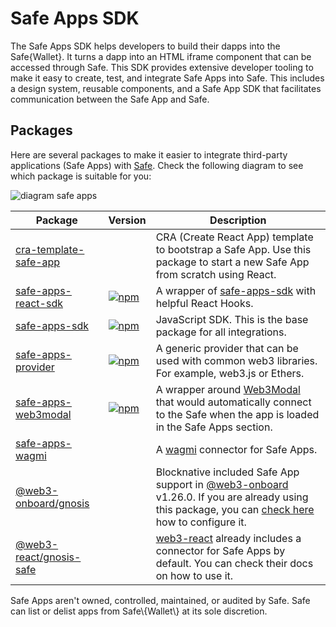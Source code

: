 
# Safe Apps SDK

The Safe Apps SDK helps developers to build their dapps into the Safe\{Wallet\}. It turns a dapp into an HTML iframe component that can be accessed through Safe. This SDK provides extensive developer tooling to make it easy to create, test, and integrate Safe Apps into Safe. This includes a design system, reusable components, and a Safe App SDK that facilitates communication between the Safe App and Safe.

## Packages

Here are several packages to make it easier to integrate third-party applications (Safe Apps) with [Safe](https://app.safe.global). Check the following diagram to see which package is suitable for you:

![diagram safe apps](../assets/diagram-safe-apps.png)

| Package                                                                                                          | Version                                                                                                                                 | Description                                                                                                                                                                                                                                                                                         |
| ---------------------------------------------------------------------------------------------------------------- | --------------------------------------------------------------------------------------------------------------------------------------- | --------------------------------------------------------------------------------------------------------------------------------------------------------------------------------------------------------------------------------------------------------------------------------------------------- |
| [cra-template-safe-app](https://github.com/safe-global/safe-apps-sdk/tree/main/packages/cra-template-safe-app)   |                                                                                                                                         | CRA (Create React App) template to bootstrap a Safe App. Use this package to start a new Safe App from scratch using React.                                                                                                                                                                         |
| [safe-apps-react-sdk](https://github.com/safe-global/safe-apps-sdk/tree/main/packages/safe-apps-react-sdk)       | [![npm](https://img.shields.io/npm/v/@safe-global/safe-apps-react-sdk)](https://www.npmjs.com/package/@safe-global/safe-apps-react-sdk) | A wrapper of [safe-apps-sdk](https://github.com/safe-global/safe-apps-sdk/tree/main/packages/safe-apps-sdk) with helpful React Hooks.                                                                                                                                                               |
| [safe-apps-sdk](https://github.com/safe-global/safe-apps-sdk/tree/main/packages/safe-apps-sdk)                   | [![npm](https://img.shields.io/npm/v/@safe-global/safe-apps-sdk)](https://www.npmjs.com/package/@safe-global/safe-apps-sdk)             | JavaScript SDK. This is the base package for all integrations.                                                                                                                                                                                                                                      |
| [safe-apps-provider](https://github.com/safe-global/safe-apps-sdk/tree/main/packages/safe-apps-provider)         | [![npm](https://img.shields.io/npm/v/@safe-global/safe-apps-provider)](https://www.npmjs.com/package/@safe-global/safe-apps-provider)   | A generic provider that can be used with common web3 libraries. For example, web3.js or Ethers.                                                                                                                                                                                                     |
| [safe-apps-web3modal](https://github.com/safe-global/safe-apps-sdk/tree/main/packages/safe-apps-web3modal)       | [![npm](https://img.shields.io/npm/v/@safe-global/safe-apps-web3modal)](https://www.npmjs.com/package/@safe-global/safe-apps-web3modal) | A wrapper around [Web3Modal](https://github.com/Web3Modal/web3modal) that would automatically connect to the Safe when the app is loaded in the Safe Apps section.                                                                                                                                  |
| [safe-apps-wagmi](https://github.com/safe-global/safe-apps-sdk/tree/main/packages/safe-apps-wagmi)               |                                                                                                                                         | A [wagmi](https://github.com/wagmi-dev/wagmi) connector for Safe Apps.                                                                                                                                                                                                                              |
| [@web3-onboard/gnosis](https://github.com/blocknative/web3-onboard/tree/v2-web3-onboard-develop/packages/gnosis) |                                                                                                                                         | Blocknative included Safe App support in [@web3-onboard](https://github.com/blocknative/web3-onboard) v1.26.0. If you are already using this package, you can [check here](https://github.com/blocknative/web3-onboard/blob/v2-web3-onboard-develop/packages/gnosis/README.md) how to configure it. |
| [@web3-react/gnosis-safe](https://github.com/Uniswap/web3-react/tree/main/packages/gnosis-safe)                  |                                                                                                                                         | [web3-react](https://github.com/Uniswap/web3-react) already includes a connector for Safe Apps by default. You can check their docs on how to use it.                                                                                                                                               |

<Callout type="warning" emoji="⚠️">
Safe Apps aren't owned, controlled, maintained, or audited by Safe. Safe can list or delist apps from Safe\{Wallet\} at its sole discretion.
</Callout>
